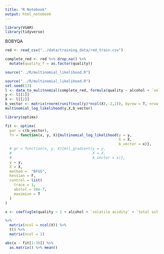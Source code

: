 ```yaml
---
title: "R Notebook"
output: html_notebook
---
```



```r
library(VGAM)
library(tidyverse)
```

BOBYQA

```r
red <- read_csv("../data/training_data/red_train.csv")
```

```r
complete_red <- red %>% drop_na() %>% 
  mutate(quality_f = as.factor(quality))
```


```r
source("../R/multinomial_likelihood.R")
```


```r
source("../R/multinomial_likelihood.R")
set.seed(13)
l <- data_to_mulitnomial(complete_red, formula(quality ~ alcohol + `volatile acidity` + `total sulfur dioxide` + pH + sulphates), ref_level = "8")
y <- l[[1]]
X <- l[[2]]
b_vector <- matrix(rnorm(runif(ncol(y)*ncol(X),-2,2)), byrow = T, nrow = ncol(X)*ncol(y), ncol = 1)
multinomial_log_likelihood(y,X,b_vector)
```

```r
library(optimx)

fit <- optimx(
  par = c(b_vector),
  fn = function(x, y, X){multinomial_log_likelihood(y = y,
                                                    X = X,
                                                    b_vector = x)},
  # gr = function(x, y, X){mll_gradient(y = y,
  #                                     X = X,
  #                                     b_vector = x)},
  y = y,
  X = X,
  method =  "BFGS",
  hessian = F,
  control = list(
    trace = 1,
    abstol = 10e-7,
    maximize = T
  )
)
```

```r


x <- coef(vglm(quality ~ 1 + alcohol + `volatile acidity` + `total sulfur dioxide` + pH + sulphates, data = complete_red,family= multinomial(refLevel = "8"))) 

%>% 
  matrix(ncol = ncol(X)) %>% 
  t() %>% 
  matrix(ncol = 1)

abs(x - fit[1:30]) %>% 
  as.matrix() %>% mean()

```



